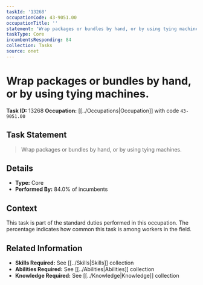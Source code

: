 ```yaml
---
taskId: '13268'
occupationCode: 43-9051.00
occupationTitle: ''
statement: 'Wrap packages or bundles by hand, or by using tying machines.'
taskType: Core
incumbentsResponding: 84
collection: Tasks
source: onet
---
```

# Wrap packages or bundles by hand, or by using tying machines.

**Task ID:** 13268
**Occupation:** [[../Occupations|Occupation]] with code `43-9051.00`

## Task Statement

> Wrap packages or bundles by hand, or by using tying machines.

## Details

- **Type:** Core
- **Performed By:** 84.0% of incumbents

## Context

This task is part of the standard duties performed in this occupation. The percentage indicates how common this task is among workers in the field.

## Related Information

- **Skills Required:** See [[../Skills|Skills]] collection
- **Abilities Required:** See [[../Abilities|Abilities]] collection
- **Knowledge Required:** See [[../Knowledge|Knowledge]] collection
